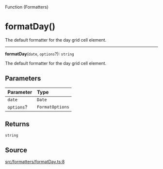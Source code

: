 <SectionTitle>Function (Formatters)</SectionTitle>

# formatDay()

<Description>
The default formatter for the day grid cell element.
</Description>

---

<a id="undefined" name="undefined"></a>

<SignatureMemberIdentifier>**formatDay**(`date`, `options`?): `string`</SignatureMemberIdentifier>

The default formatter for the day grid cell element.

## Parameters

| Parameter | Type |
| :------ | :------ |
| `date` | `Date` |
| `options`? | `FormatOptions` |

## Returns

`string`

## Source

[src/formatters/formatDay.ts:8](https://github.com/gpbl/react-day-picker/blob/next/src/formatters/formatDay.ts#L8)
